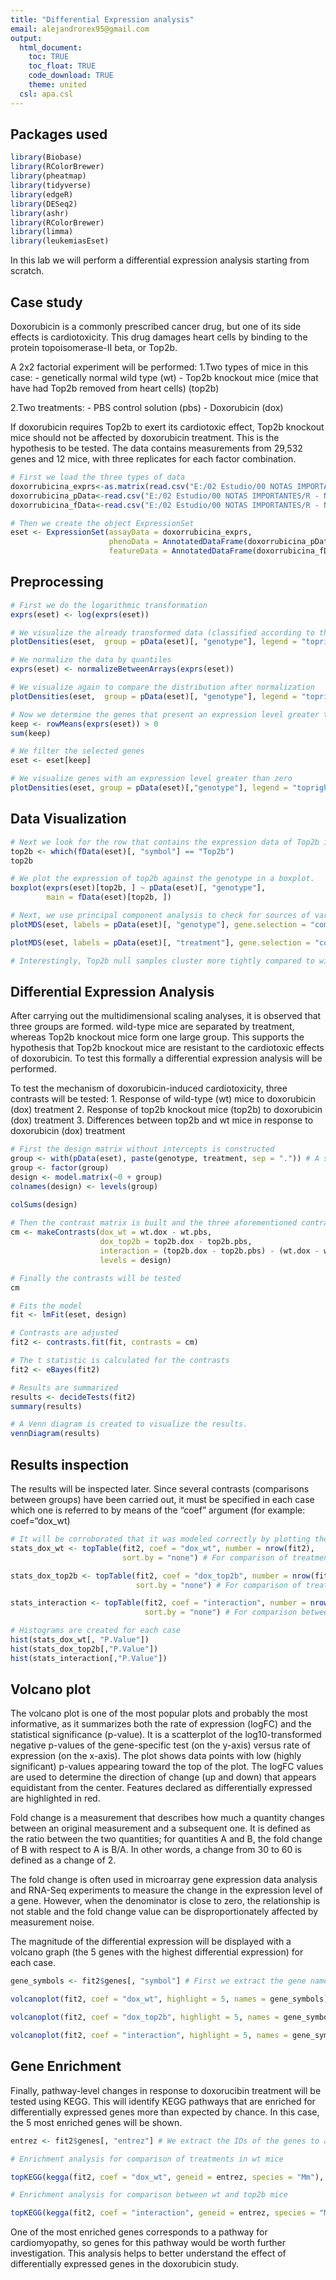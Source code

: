 ---
title: "Differential Expression analysis"
email: alejandrorex95@gmail.com
output:
  html_document:
    toc: TRUE
    toc_float: TRUE
    code_download: TRUE
    theme: united
  csl: apa.csl
---

## Packages used
```{r message=FALSE, warning=FALSE}
library(Biobase)
library(RColorBrewer)
library(pheatmap)
library(tidyverse)
library(edgeR)
library(DESeq2)
library(ashr)
library(RColorBrewer)
library(limma)
library(leukemiasEset)
```

In this lab we will perform a differential expression analysis starting from scratch.

## Case study

Doxorubicin is a commonly prescribed cancer drug, but one of its side effects is cardiotoxicity. This drug damages heart cells by binding to the protein topoisomerase-II beta, or Top2b.

A 2x2 factorial experiment will be performed:
1.Two types of mice in this case:
- genetically normal wild type (wt)
- Top2b knockout mice (mice that have had Top2b removed from heart cells) (top2b)

2.Two treatments:
- PBS control solution (pbs)
- Doxorubicin (dox)

If doxorubicin requires Top2b to exert its cardiotoxic effect, Top2b knockout mice should not be affected by doxorubicin treatment. This is the hypothesis to be tested.
The data contains measurements from 29,532 genes and 12 mice, with three replicates for each factor combination.

```{r, warning=FALSE}
# First we load the three types of data
doxorrubicina_exprs<-as.matrix(read.csv("E:/02 Estudio/00 NOTAS IMPORTANTES/R - Notas/Datasets/doxorrubicina_exprs.csv",row.names=1))
doxorrubicina_pData<-read.csv("E:/02 Estudio/00 NOTAS IMPORTANTES/R - Notas/Datasets/doxorrubicina_pData.csv",row.names=1)
doxorrubicina_fData<-read.csv("E:/02 Estudio/00 NOTAS IMPORTANTES/R - Notas/Datasets/doxorrubicina_fData.csv", row.names = 1)   

# Then we create the object ExpressionSet
eset <- ExpressionSet(assayData = doxorrubicina_exprs,
                      phenoData = AnnotatedDataFrame(doxorrubicina_pData),
                      featureData = AnnotatedDataFrame(doxorrubicina_fData))


```


## Preprocessing

```{r}
# First we do the logarithmic transformation
exprs(eset) <- log(exprs(eset))

# We visualize the already transformed data (classified according to the genotype)
plotDensities(eset,  group = pData(eset)[, "genotype"], legend = "topright")

# We normalize the data by quantiles
exprs(eset) <- normalizeBetweenArrays(exprs(eset))

# We visualize again to compare the distribution after normalization
plotDensities(eset,  group = pData(eset)[, "genotype"], legend = "topright")

# Now we determine the genes that present an expression level greater than zero
keep <- rowMeans(exprs(eset)) > 0
sum(keep)

# We filter the selected genes
eset <- eset[keep]

# We visualize genes with an expression level greater than zero
plotDensities(eset, group = pData(eset)[,"genotype"], legend = "topright")
```

## Data Visualization

```{r, warning=FALSE}
# Next we look for the row that contains the expression data of Top2b in the data characteristics
top2b <- which(fData(eset)[, "symbol"] == "Top2b")
top2b

# We plot the expression of top2b against the genotype in a boxplot.
boxplot(exprs(eset)[top2b, ] ~ pData(eset)[, "genotype"],
        main = fData(eset)[top2b, ])

# Next, we use principal component analysis to check for sources of variation in the data and to check whether samples cluster by genotype (WT vs. Top2b null) and treatment (PBS vs. Dox).
plotMDS(eset, labels = pData(eset)[, "genotype"], gene.selection = "common") # by genotype

plotMDS(eset, labels = pData(eset)[, "treatment"], gene.selection = "common") # per treatment

# Interestingly, Top2b null samples cluster more tightly compared to wild-type samples. Three groups are formed. wild-type mice are separated by treatment, whereas Top2b knockout mice form one large group.
```

## Differential Expression Analysis

After carrying out the multidimensional scaling analyses, it is observed that three groups are formed. wild-type mice are separated by treatment, whereas Top2b knockout mice form one large group. This supports the hypothesis that Top2b knockout mice are resistant to the cardiotoxic effects of doxorubicin.
To test this formally a differential expression analysis will be performed.

To test the mechanism of doxorubicin-induced cardiotoxicity, three contrasts will be tested:
1. Response of wild-type (wt) mice to doxorubicin (dox) treatment
2. Response of top2b knockout mice (top2b) to doxorubicin (dox) treatment
3. Differences between top2b and wt mice in response to doxorubicin (dox) treatment

```{r, warning=FALSE}
# First the design matrix without intercepts is constructed
group <- with(pData(eset), paste(genotype, treatment, sep = ".")) # A simple variable is created by combining genotype and treatment
group <- factor(group)
design <- model.matrix(~0 + group)
colnames(design) <- levels(group)

colSums(design)
 
# Then the contrast matrix is built and the three aforementioned contrasts are tested.
cm <- makeContrasts(dox_wt = wt.dox - wt.pbs,
                    dox_top2b = top2b.dox - top2b.pbs,
                    interaction = (top2b.dox - top2b.pbs) - (wt.dox - wt.pbs),
                    levels = design)

# Finally the contrasts will be tested
cm

# Fits the model
fit <- lmFit(eset, design)

# Contrasts are adjusted
fit2 <- contrasts.fit(fit, contrasts = cm)

# The t statistic is calculated for the contrasts
fit2 <- eBayes(fit2)

# Results are summarized
results <- decideTests(fit2)
summary(results)

# A Venn diagram is created to visualize the results.
vennDiagram(results)
```

## Results inspection

The results will be inspected later.
Since several contrasts (comparisons between groups) have been carried out, it must be specified in each case which one is referred to by means of the "coef" argument (for example: coef="dox_wt)

```{r, warning=FALSE}
# It will be corroborated that it was modeled correctly by plotting the histogram of p values for each contrast performed.
stats_dox_wt <- topTable(fit2, coef = "dox_wt", number = nrow(fit2),
                         sort.by = "none") # For comparison of treatments in wt mice

stats_dox_top2b <- topTable(fit2, coef = "dox_top2b", number = nrow(fit2),
                            sort.by = "none") # For comparison of treatments in top2b mice

stats_interaction <- topTable(fit2, coef = "interaction", number = nrow(fit2),
                              sort.by = "none") # For comparison between wt and top2b mice

# Histograms are created for each case
hist(stats_dox_wt[, "P.Value"])
hist(stats_dox_top2b[,"P.Value"])
hist(stats_interaction[,"P.Value"])

```

## Volcano plot

The volcano plot is one of the most popular plots and probably the most informative, as it summarizes both the rate of expression (logFC) and the statistical significance (p-value). It is a scatterplot of the log10-transformed negative p-values of the gene-specific test (on the y-axis) versus rate of expression (on the x-axis). The plot shows data points with low (highly significant) p-values appearing toward the top of the plot. The logFC values are used to determine the direction of change (up and down) that appears equidistant from the center. Features declared as differentially expressed are highlighted in red.

Fold change is a measurement that describes how much a quantity changes between an original measurement and a subsequent one. It is defined as the ratio between the two quantities; for quantities A and B, the fold change of B with respect to A is B/A. In other words, a change from 30 to 60 is defined as a change of 2.

The fold change is often used in microarray gene expression data analysis and RNA-Seq experiments to measure the change in the expression level of a gene. However, when the denominator is close to zero, the relationship is not stable and the fold change value can be disproportionately affected by measurement noise.

The magnitude of the differential expression will be displayed with a volcano graph (the 5 genes with the highest differential expression) for each case.

```{r}
gene_symbols <- fit2$genes[, "symbol"] # First we extract the gene names to an independent variable

volcanoplot(fit2, coef = "dox_wt", highlight = 5, names = gene_symbols) # For comparison of treatments in wt mice

volcanoplot(fit2, coef = "dox_top2b", highlight = 5, names = gene_symbols) # For comparison of treatments in top2b mice

volcanoplot(fit2, coef = "interaction", highlight = 5, names = gene_symbols) # For comparison between wt and top2b mice

```

## Gene Enrichment

Finally, pathway-level changes in response to doxorucibin treatment will be tested using KEGG. This will identify KEGG pathways that are enriched for differentially expressed genes more than expected by chance. In this case, the 5 most enriched genes will be shown.

```{r}
entrez <- fit2$genes[, "entrez"] # We extract the IDs of the genes to an independent variable

# Enrichment analysis for comparison of treatments in wt mice

topKEGG(kegga(fit2, coef = "dox_wt", geneid = entrez, species = "Mm"), number = 5)  # Top5 most enriched genes

# Enrichment analysis for comparison between wt and top2b mice

topKEGG(kegga(fit2, coef = "interaction", geneid = entrez, species = "Mm"), number = 5) # Top5 most enriched genes

```

One of the most enriched genes corresponds to a pathway for cardiomyopathy, so genes for this pathway would be worth further investigation. This analysis helps to better understand the effect of differentially expressed genes in the doxorubicin study.



